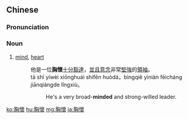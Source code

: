 {{also|胸怀}}
==Chinese==
{{zh-forms|s=胸怀}}

===Pronunciation===
{{zh-pron
|m=xiōnghuái
|c=hung1 waai4
|mn=qz,tw,xm,zz:heng-hoâi/qz,tw,xm,zz:hiong-hoâi
|cat=n
}}

===Noun===
{{zh-noun}}

# {{lb|zh|figurative|usually used with a favourable adjective}} [[mind]], [[heart]]
#: 他是一位'''胸懷'''[[十分]][[豁達]]，[[並且]][[意念]]非常[[堅強]]的[[領袖]]。
#: tā shī yíwèi xiōnghuái shífēn huòdá，bìngqiě yìniàn fēicháng jiānqiángde lǐngxiù。
#:: He's a very broad-'''minded''' and strong-willed leader.

[[ko:胸懷]]
[[hu:胸懷]]
[[mg:胸懷]]
[[ja:胸懷]]